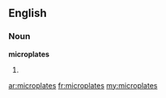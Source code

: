 ==English==

===Noun===
'''microplates'''

# {{plural of|microplate}}

[[ar:microplates]]
[[fr:microplates]]
[[my:microplates]]